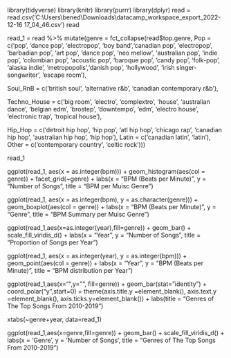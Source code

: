 library(tidyverse)
library(knitr)
library(purrr)
library(dplyr)
read = read.csv('C:\\Users\\bened\\Downloads\\datacamp_workspace_export_2022-12-16 17_04_46.csv')
read

read_1 = read %>% mutate(genre = fct_collapse(read$top.genre,
Pop           =   c('pop', 'dance pop', 'electropop', 'boy band','canadian pop', 'electropop', 'barbadian pop', 'art pop',
                  'dance pop',  'neo mellow', 'australian pop', 'indie pop', 'colombian pop', 'acoustic pop', 'baroque
                  pop', 'candy pop', 'folk-pop', 'alaska indie', 'metropopolis','danish pop', 'hollywood', 'irish
                  singer-songwriter', 'escape room'),
              
Soul_RnB =        c('british soul', 'alternative r&b', 'canadian contemporary r&b'),

Techno_House =    c('big room', 'electro', 'complextro', 'house', 'australian dance', 'belgian edm', 'brostep',
                  'downtempo', 'edm', 'electro house', 'electronic trap', 'tropical house'), 
                  
Hip_Hop =         c('detroit hip hop', 'hip pop', 'atl hip hop', 'chicago rap', 'canadian hip hop', 'australian hip hop', 'hip hop'),
Latin =           c('canadian latin', 'latin'),
Other =           c('contemporary country', 'celtic rock')))

read_1

ggplot(read_1, aes(x = as.integer(bpm))) + 
geom_histogram(aes(col = genre)) + 
facet_grid(~genre) + 
labs(x = "BPM (Beats per Minute)", y = "Number of Songs", title = "BPM per Muisc Genre")

ggplot(read_1, aes(x = as.integer(bpm), y = as.character(genre))) + 
geom_boxplot(aes(col = genre)) + 
labs(x = "BPM (Beats per Minute)", y = "Genre", title = "BPM Summary per Muisc Genre")

ggplot(read_1,aes(x=as.integer(year),fill=genre)) +
 geom_bar() + scale_fill_viridis_d() + labs(x = "Year", y = "Number of Songs", title = "Proportion of Songs per Year")

ggplot(read_1, aes(x = as.integer(year), y = as.integer(bpm))) +
geom_point(aes(col = genre)) + 
labs(x = "Year", y = "BPM (Beats per Minute)", title = "BPM distribution per Year")

ggplot(read_1,aes(x="",y="", fill=genre)) + 
geom_bar(stat="identity") + coord_polar("y",start=0) + 
theme(axis.title.y =element_blank(), axis.text.y =element_blank(), axis.ticks.y=element_blank()) + 
labs(title = "Genres of The Top Songs From 2010-2019")

xtabs(~genre+year, data=read_1)

ggplot(read_1,aes(x=genre,fill=genre)) + geom_bar() + scale_fill_viridis_d() + 
      labs(x = 'Genre', y = 'Number of Songs', title = "Genres of The Top Songs From 2010-2019") 


